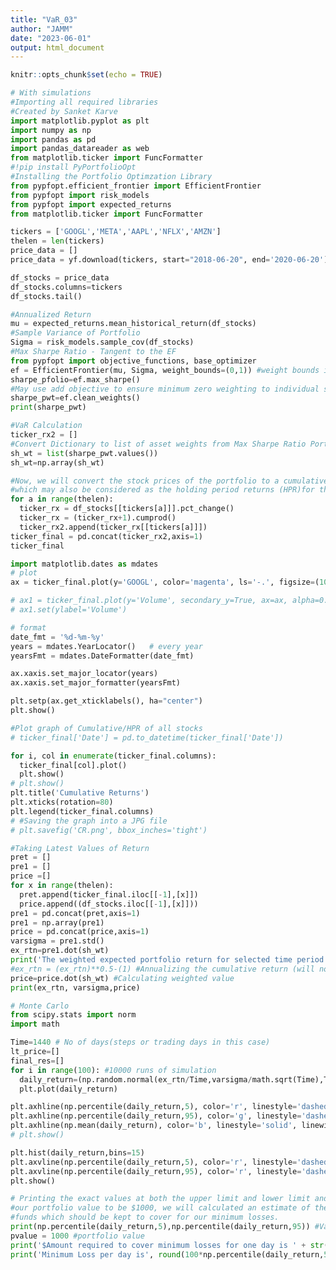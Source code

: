 ```yaml
---
title: "VaR_03"
author: "JAMM"
date: "2023-06-01"
output: html_document
---
```


```r
knitr::opts_chunk$set(echo = TRUE)
```

```python
# With simulations
#Importing all required libraries
#Created by Sanket Karve
import matplotlib.pyplot as plt
import numpy as np
import pandas as pd
import pandas_datareader as web
from matplotlib.ticker import FuncFormatter
#!pip install PyPortfolioOpt
#Installing the Portfolio Optimzation Library
from pypfopt.efficient_frontier import EfficientFrontier
from pypfopt import risk_models
from pypfopt import expected_returns
from matplotlib.ticker import FuncFormatter
```

```python
tickers = ['GOOGL','META','AAPL','NFLX','AMZN']
thelen = len(tickers)
price_data = []
price_data = yf.download(tickers, start="2018-06-20", end='2020-06-20')['Close']

df_stocks = price_data
df_stocks.columns=tickers
df_stocks.tail()
```

```python
#Annualized Return
mu = expected_returns.mean_historical_return(df_stocks)
#Sample Variance of Portfolio
Sigma = risk_models.sample_cov(df_stocks)
#Max Sharpe Ratio - Tangent to the EF
from pypfopt import objective_functions, base_optimizer
ef = EfficientFrontier(mu, Sigma, weight_bounds=(0,1)) #weight bounds in negative allows shorting of stocks
sharpe_pfolio=ef.max_sharpe() 
#May use add objective to ensure minimum zero weighting to individual stocks
sharpe_pwt=ef.clean_weights()
print(sharpe_pwt)
```

```python
#VaR Calculation
ticker_rx2 = []
#Convert Dictionary to list of asset weights from Max Sharpe Ratio Portfolio
sh_wt = list(sharpe_pwt.values())
sh_wt=np.array(sh_wt)

#Now, we will convert the stock prices of the portfolio to a cumulative return, 
#which may also be considered as the holding period returns (HPR)for this project.
for a in range(thelen):
  ticker_rx = df_stocks[[tickers[a]]].pct_change()
  ticker_rx = (ticker_rx+1).cumprod()
  ticker_rx2.append(ticker_rx[[tickers[a]]])
ticker_final = pd.concat(ticker_rx2,axis=1)
ticker_final
```
```python
import matplotlib.dates as mdates
# plot
ax = ticker_final.plot(y='GOOGL', color='magenta', ls='-.', figsize=(10, 6), ylabel='Price ($)')

# ax1 = ticker_final.plot(y='Volume', secondary_y=True, ax=ax, alpha=0.5, rot=0, lw=0.5)
# ax1.set(ylabel='Volume')

# format
date_fmt = '%d-%m-%y'
years = mdates.YearLocator()   # every year
yearsFmt = mdates.DateFormatter(date_fmt)

ax.xaxis.set_major_locator(years)
ax.xaxis.set_major_formatter(yearsFmt)

plt.setp(ax.get_xticklabels(), ha="center")
plt.show()
```


```python
#Plot graph of Cumulative/HPR of all stocks
# ticker_final['Date'] = pd.to_datetime(ticker_final['Date'])

for i, col in enumerate(ticker_final.columns):
  ticker_final[col].plot()
  plt.show()
# plt.show()
plt.title('Cumulative Returns')
plt.xticks(rotation=80)
plt.legend(ticker_final.columns)
# #Saving the graph into a JPG file
# plt.savefig('CR.png', bbox_inches='tight')
```

```python
#Taking Latest Values of Return
pret = []
pre1 = []
price =[]
for x in range(thelen):
  pret.append(ticker_final.iloc[[-1],[x]])
  price.append((df_stocks.iloc[[-1],[x]]))
pre1 = pd.concat(pret,axis=1)
pre1 = np.array(pre1)
price = pd.concat(price,axis=1)
varsigma = pre1.std()
ex_rtn=pre1.dot(sh_wt)
print('The weighted expected portfolio return for selected time period is'+ str(ex_rtn))
#ex_rtn = (ex_rtn)**0.5-(1) #Annualizing the cumulative return (will not affect outcome)
price=price.dot(sh_wt) #Calculating weighted value
print(ex_rtn, varsigma,price)
```

```python
# Monte Carlo
from scipy.stats import norm
import math

Time=1440 # No of days(steps or trading days in this case)
lt_price=[]
final_res=[]
for i in range(100): #10000 runs of simulation
  daily_return=(np.random.normal(ex_rtn/Time,varsigma/math.sqrt(Time),Time))
  plt.plot(daily_return)

plt.axhline(np.percentile(daily_return,5), color='r', linestyle='dashed', linewidth=1)
plt.axhline(np.percentile(daily_return,95), color='g', linestyle='dashed', linewidth=1)
plt.axhline(np.mean(daily_return), color='b', linestyle='solid', linewidth=1)
# plt.show()

plt.hist(daily_return,bins=15)
plt.axvline(np.percentile(daily_return,5), color='r', linestyle='dashed', linewidth=2)
plt.axvline(np.percentile(daily_return,95), color='r', linestyle='dashed', linewidth=2)
plt.show()
```

```python
# Printing the exact values at both the upper limit and lower limit and assuming 
#our portfolio value to be $1000, we will calculated an estimate of the amount of 
#funds which should be kept to cover for our minimum losses.
print(np.percentile(daily_return,5),np.percentile(daily_return,95)) #VaR - Minimum loss of 5.7% at a 5% probability, also a gain can be higher than 15% with a 5 % probability
pvalue = 1000 #portfolio value
print('$Amount required to cover minimum losses for one day is ' + str(pvalue* - np.percentile(daily_return,5)))
print('Minimum Loss per day is', round(100*np.percentile(daily_return,5),2), '% with a 5% probability')
```